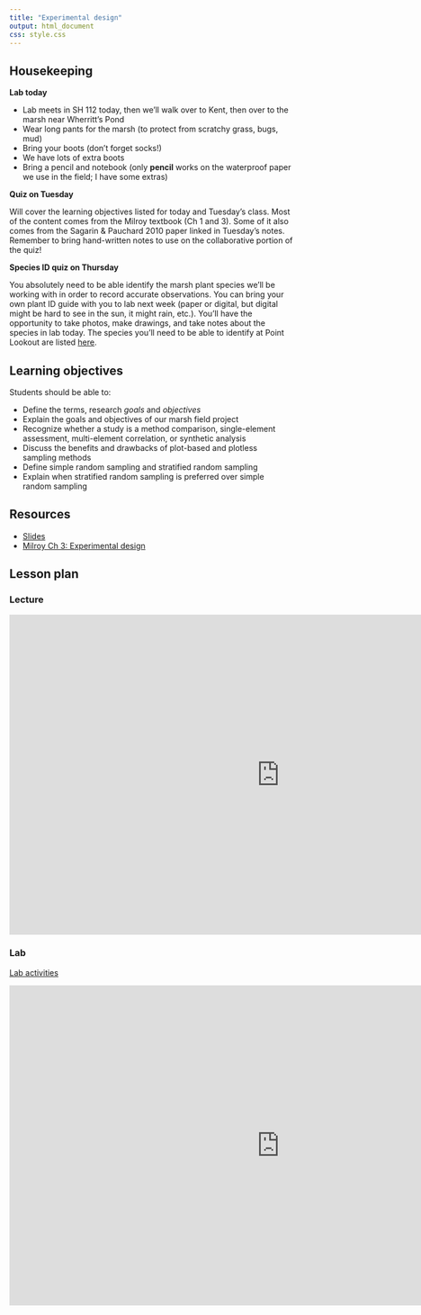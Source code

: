 ```yaml
---
title: "Experimental design"
output: html_document
css: style.css
---
```


## Housekeeping

**Lab today**

* Lab meets in SH 112 today, then we'll walk over to Kent, then over to the marsh near Wherritt's Pond
* Wear long pants for the marsh (to protect from scratchy grass, bugs, mud)
* Bring your boots (don't forget socks!)
* We have lots of extra boots
* Bring a pencil and notebook (only **pencil** works on the waterproof paper we use in the field; I have some extras)

**Quiz on Tuesday**

Will cover the learning objectives listed for today and Tuesday's class. Most of the content comes from the Milroy textbook (Ch 1 and 3). Some of it also comes from the Sagarin & Pauchard 2010 paper linked in Tuesday's notes. Remember to bring hand-written notes to use on the collaborative portion of the quiz! 

**Species ID quiz on Thursday**

You absolutely need to be able identify the marsh plant species we'll be working with in order to record accurate observations. You can bring your own plant ID guide with you to lab next week (paper or digital, but digital might be hard to see in the sun, it might rain, etc.). You'll have the opportunity to take photos, make drawings, and take notes about the species in lab today. The species you'll need to be able to identify at Point Lookout are listed [here](https://mrne392.github.io/assessment/marsh-species.html).

## Learning objectives

Students should be able to: 

* Define the terms, research *goals* and *objectives*
* Explain the goals and objectives of our marsh field project
* Recognize whether a study is a method comparison, single-element assessment, multi-element correlation, or synthetic analysis
* Discuss the benefits and drawbacks of plot-based and plotless sampling methods
* Define simple random sampling and stratified random sampling
* Explain when stratified random sampling is preferred over simple random sampling


## Resources

* [Slides](https://docs.google.com/presentation/d/1bZHVFvr005bMlQouhQhJPoQjVvFQeEzJovNruV90i1c/edit#slide=id.g2f6b502116f_0_66)
* [Milroy Ch 3: Experimental design](https://mrne392.github.io/lesson-plans/readings/Milroy_Ch3.pdf)

## Lesson plan

### Lecture

<iframe src="https://docs.google.com/presentation/d/1bZHVFvr005bMlQouhQhJPoQjVvFQeEzJovNruV90i1c/embed?start=false&loop=false&delayms=5000" frameborder="0" width="960" height="569" allowfullscreen="true" mozallowfullscreen="true" webkitallowfullscreen="true" data-external="1"></iframe>

### Lab

[Lab activities](https://docs.google.com/document/d/1OA3DDQyh7cCk3lXg7iMWgie_O-QdNZEd0XM8uscr9qA/edit#heading=h.vlcnbn6jrdz0)

<iframe src="https://docs.google.com/presentation/d/14PJIsHgIUrb91Qb_lKDQaTfdsYk7a6eWq0u9knjB5aY/embed?start=false&loop=false&delayms=5000" frameborder="0" width="960" height="569" allowfullscreen="true" mozallowfullscreen="true" webkitallowfullscreen="true" data-external="1"></iframe>
